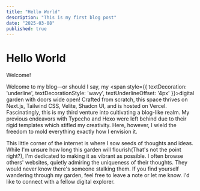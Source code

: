 ```yaml
---
title: "Hello World"
description: "This is my first blog post"
date: "2025-03-08"
published: true
---
```


# Hello World

<Callout>Welcome!</Callout>

Welcome to my blog—or should I say, my <span style={{ textDecoration: 'underline', textDecorationStyle: 'wavy', textUnderlineOffset: '4px' }}>digital garden</span> with doors wide open! Crafted from scratch, this space thrives on Next.js, Tailwind CSS, Velite, Shadcn UI, and is hosted on Vercel. Fascinatingly, this is my third venture into cultivating a blog-like realm. My previous endeavors with Typecho and Hexo were left behind due to their rigid templates which stifled my creativity. Here, however, I wield the freedom to mold everything exactly how I envision it.

This little corner of the internet is where I sow seeds of thoughts and ideas. While I'm unsure how long this garden will flourish(That's not the point right?), I'm dedicated to making it as vibrant as possible. I often browse others' websites, quietly admiring the uniqueness of their thoughts. They would never know there's someone stalking them. If you find yourself wandering through my garden, feel free to leave a note or let me know. I'd like to connect with a fellow digital explorer.
